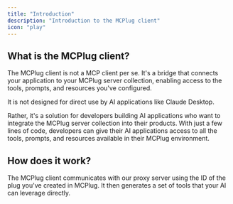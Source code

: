 ```yaml
---
title: "Introduction"
description: "Introduction to the MCPlug client"
icon: "play"
---
```


## What is the MCPlug client?

The MCPlug client is not a MCP client per se. It's a bridge that connects your application to your MCPlug server collection, enabling access to the tools, prompts, and resources you've configured.

It is not designed for direct use by AI applications like Claude Desktop.

Rather, it's a solution for developers building AI applications who want to integrate the MCPlug server collection into their products. With just a few lines of code, developers can give their AI applications access to all the tools, prompts, and resources available in their MCPlug environment.

## How does it work?

The MCPlug client communicates with our proxy server using the ID of the plug you've created in MCPlug.
It then generates a set of tools that your AI can leverage directly.
